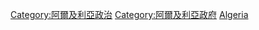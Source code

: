 {{Commonscat|International relations of Algeria}}

[[Category:阿爾及利亞政治|Category:阿爾及利亞政治]]
[[Category:阿爾及利亞政府|Category:阿爾及利亞政府]]
[[Category:非洲各国外交|Algeria]]